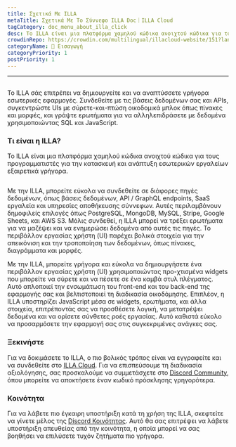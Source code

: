 ```yaml
---
title: Σχετικά Με ILLA
metaTitle: Σχετικά Με Το Σύννεφο ILLA Doc｜ILLA Cloud
tagCategory: doc_menu_about_illa_click
desc: Το ILLA είναι μια πλατφόρμα χαμηλού κώδικα ανοιχτού κώδικα για τους προγραμματιστές για την κατασκευή και ανάπτυξη εσωτερικών εργαλείων εξαιρετικά γρήγορα.
crowdinRepo: https://crowdin.com/multilingual/illacloud-website/151?languages=el&filter=basic&value=0
categoryName: 👋 Εισαγωγή
categoryPriority: 1
postPriority: 1
---
```


* * *

## <h2 hidden>Σχετικά με ILLA</h2>

Το ILLA σάς επιτρέπει να δημιουργείτε και να αναπτύσσετε γρήγορα εσωτερικές εφαρμογές. Συνδεθείτε με τις βάσεις δεδομένων σας και APIs, συγκεντρώστε UIs με σύρετε-και-πτώση οικοδομικά μπλοκ όπως πίνακες και μορφές, και γράψτε ερωτήματα για να αλληλεπιδράσετε με δεδομένα χρησιμοποιώντας SQL και JavaScript.

### Τι είναι η ILLA?

Το ILLA είναι μια πλατφόρμα χαμηλού κώδικα ανοιχτού κώδικα για τους προγραμματιστές για την κατασκευή και ανάπτυξη εσωτερικών εργαλείων εξαιρετικά γρήγορα.

<img
  src='https://cdn.illacloud.com/official-website/img/docs/introduction/about-illa-cloud.png'
  alt=""
/>

Με την ILLA, μπορείτε εύκολα να συνδεθείτε σε διάφορες πηγές δεδομένων, όπως βάσεις δεδομένων, API / GraphQL endpoints, SaaS εργαλεία και υπηρεσίες αποθήκευσης σύννεφων. Αυτές περιλαμβάνουν δημοφιλείς επιλογές όπως PostgreSQL, MongoDB, MySQL, Stripe, Google Sheets, και AWS S3. Μόλις συνδεθεί, η ILLA μπορεί να τρέξει ερωτήματα για να μαζέψει και να ενημερώσει δεδομένα από αυτές τις πηγές. Το περιβάλλον εργασίας χρήστη (UI) παρέχει βολικά στοιχεία για την απεικόνιση και την τροποποίηση των δεδομένων, όπως πίνακες, διαγράμματα και μορφές.

Με την ILLA, μπορείτε γρήγορα και εύκολα να δημιουργήσετε ένα περιβάλλον εργασίας χρήστη (UI) χρησιμοποιώντας προ-χτισμένα widgets που μπορείτε να σύρετε και να πέσετε σε ένα καμβά στυλ πλέγματος. Αυτό απλοποιεί την ενσωμάτωση του front-end και του back-end της εφαρμογής σας και βελτιστοποιεί τη διαδικασία οικοδόμησης. Επιπλέον, η ILLA υποστηρίζει JavaScript μέσα σε widgets, ερωτήματα, και άλλα στοιχεία, επιτρέποντάς σας να προσθέσετε λογική, να μετατρέψει δεδομένα και να ορίσετε σύνθετες ροές εργασίας. Αυτό καθιστά εύκολο να προσαρμόσετε την εφαρμογή σας στις συγκεκριμένες ανάγκες σας.

### Ξεκινήστε

Για να δοκιμάσετε το ILLA, ο πιο βολικός τρόπος είναι να εγγραφείτε και να συνδεθείτε στο [ILLA Cloud](https://cloud.illacloud.com/). 
Για να επισπεύσουμε τη διαδικασία αξιολόγησης, σας προσκαλούμε να συμμετάσχετε στο [Discord Community](https://discord.gg/illacloud), όπου μπορείτε να αποκτήσετε έναν κωδικό πρόσκλησης γρηγορότερα.

### Κοινότητα

Για να λάβετε πιο έγκαιρη υποστήριξη κατά τη χρήση της ILLA, σκεφτείτε να γίνετε μέλος της [Discord Κοινότητας](https://discord.gg/illacloud). Αυτό θα σας επιτρέψει να λάβετε υποστήριξη απευθείας από την κοινότητα, η οποία μπορεί να σας βοηθήσει να επιλύσετε τυχόν ζητήματα πιο γρήγορα. 
